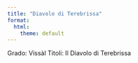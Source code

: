```yaml
---
title: "Diavolo di Terebrissa"
format:
  html:
    theme: default
---
```


Grado: Vissàl
Titoli: Il Diavolo di Terebrissa 